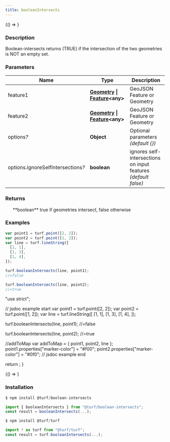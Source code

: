 ```yaml
---
title: booleanIntersects
---
```



<!-- Expose turf as global var for experimenting in the browser console -->

<BrowserOnly>{() => <WindowTurfGlobal turf={turf} />}</BrowserOnly>

### Description

Boolean-intersects returns (TRUE) if the intersection of the two geometries is NOT an empty set.

### Parameters

| Name                                    | Type                                                                                                                                 | Description                                                    |
| --------------------------------------- | ------------------------------------------------------------------------------------------------------------------------------------ | -------------------------------------------------------------- |
| feature1                                | **[Geometry](https://tools.ietf.org/html/rfc7946#section-3.1) \| [Feature](https://tools.ietf.org/html/rfc7946#section-3.2)\<any\>** | GeoJSON Feature or Geometry                                    |
| feature2                                | **[Geometry](https://tools.ietf.org/html/rfc7946#section-3.1) \| [Feature](https://tools.ietf.org/html/rfc7946#section-3.2)\<any\>** | GeoJSON Feature or Geometry                                    |
| options<i>?</i>                         | **Object**                                                                                                                           | Optional parameters _(default \{\})_                           |
| options.ignoreSelfIntersections<i>?</i> | **boolean**                                                                                                                          | ignores self-intersections on input features _(default false)_ |

### Returns

<ul>
  **boolean** true if geometries intersect, false otherwise

</ul>

### Examples

```javascript
var point1 = turf.point([2, 2]);
var point2 = turf.point([1, 2]);
var line = turf.lineString([
  [1, 1],
  [1, 3],
  [1, 4],
]);

turf.booleanIntersects(line, point1);
//=false

turf.booleanIntersects(line, point2);
//=true
```

  "use strict";

  // jsdoc example start
  var point1 = turf.point([2, 2]);
  var point2 = turf.point([1, 2]);
  var line = turf.lineString([
    [1, 1],
    [1, 3],
    [1, 4],
  ]);

  turf.booleanIntersects(line, point1);
  //=false

  turf.booleanIntersects(line, point2);
  //=true

  //addToMap
  var addToMap = { point1, point2, line };
  point1.properties["marker-color"] = "#f00";
  point2.properties["marker-color"] = "#0f0";
  // jsdoc example end

  return <ExampleMap addToMap={addToMap} />;
}

<!-- prettier-ignore -->
<BrowserOnly>{() => <Map0 />}</BrowserOnly>

### Installation

```javascript
$ npm install @turf/boolean-intersects

import { booleanIntersects } from "@turf/boolean-intersects";
const result = booleanIntersects(...);
```

```javascript
$ npm install @turf/turf

import * as turf from "@turf/turf";
const result = turf.booleanIntersects(...);
```
